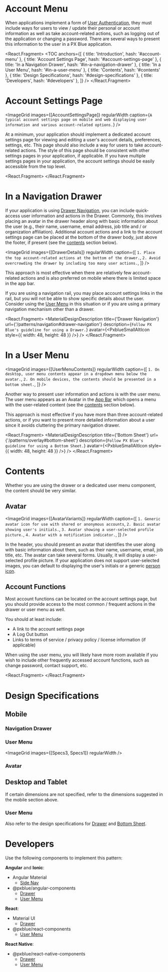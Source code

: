 

<!-- KEYWORDS: design pattern user account details settings menu avatar -->

# Account Menu

<ImageGrid images={[Banner]} regularWidth />

When applications implement a form of [User Authentication](/patterns/user-auth), they must include ways for users to view / update their personal or account information as well as take account-related actions, such as logging out of the application or changing a password. There are several ways to present this information to the user in a PX Blue application.

<React.Fragment>
    <TOC
        anchors={[
            { title: 'Introduction', hash: '#account-menu' },
            { title: 'Account Settings Page', hash: '#account-settings-page' },
            { title: 'In a Navigation Drawer', hash: '#in-a-navigation-drawer' },
            { title: 'In a User Menu', hash: '#in-a-user-menu' },
            { title: 'Contents', hash: '#contents' },
            { title: 'Design Specifications', hash: '#design-specifications' },
            { title: 'Developers', hash: '#developers' },
        ]}
    />
    <Divider />
</React.Fragment>

# Account Settings Page

<ImageGrid
    images={[AccountSettingsPage]}
    regularWidth
    caption={`A typical account settings page on mobile and web displaying user information and various account-related options.`}
/>

At a minimum, your application should implement a dedicated account settings page for viewing and editing a user's account details, preferences, settings, etc. This page should also include a way for users to take account-related actions. The style of this page should be consistent with other settings pages in your application, if applicable. If you have multiple settings pages in your application, the account settings should be easily accessible from the top level.

<React.Fragment>
    <Divider />
</React.Fragment>

# In a Navigation Drawer

If your application is using [Drawer Navigation](/patterns/navigation#drawer-navigation), you can include quick-access user information and actions in the Drawer. Commonly, this involves placing an avatar in the drawer header along with basic information about the user (e.g., their name, username, email address, job title and / or organization affiliation). Additional account actions and a link to the account settings page can be placed at the bottom of the drawer body, just above the footer, if present (see the [contents](/patterns/account-menu#contents) section below).

<ImageGrid
    images={[DrawerDetails]}
    regularWidth
    caption={[
        `1. Place the top account-related actions at the bottom of the drawer.`,
        `2. Avoid overcrowding the drawer by including too many user actions.`,
    ]}
/>

This approach is most effective when there are relatively few account-related actions and is also preferred on mobile where there is limited space in the app bar.

If you are using a navigation rail, you may place account settings links in the rail, but you will not be able to show specific details about the user. Consider using the [User Menu](#via-user-menu) in this situation or if you are using a primary navigation mechanism other than a drawer.

<React.Fragment>
    <MaterialDesignDescription
        title={'Drawer Navigation'}
        url={'/patterns/navigation#drawer-navigation'}
        description={`Follow PX Blue's guideline for using a Drawer.`}
        avatar={<PxblueSmallAltIcon style={{ width: 48, height: 48 }} />}
    />
    <Divider />
</React.Fragment>

# In a User Menu

<ImageGrid
    images={[UserMenuContents]}
    regularWidth
    caption={[
        `1. On desktop, user menu contents appear in a dropdown menu below the avatar.`,
        `2. On mobile devices, the contents should be presented in a bottom sheet.`,
    ]}
/>

Another way to present user information and actions is with the user menu. The user menu appears as an Avatar in the [App Bar](/patterns/appbar) which opens a menu with the user-related content (see the [contents](#contents) section below).

This approach is most effective if you have more than three account-related actions, or if you want to present more detailed information about a user since it avoids cluttering the primary navigation drawer.

<React.Fragment>
    <MaterialDesignDescription
        title={'Bottom Sheet'}
        url={'/patterns/overlay#bottom-sheet'}
        description={`Follow PX Blue's guideline for using a Bottom Sheet.`}
        avatar={<PxblueSmallAltIcon style={{ width: 48, height: 48 }} />}
    />
    <Divider />
</React.Fragment>

# Contents

Whether you are using the drawer or a dedicated user menu component, the content should be very similar.

## Avatar

<ImageGrid
    images={[AvatarVariants]}
    regularWidth
    caption={[
        `1. Generic avatar icon for use with shared or anonymous accounts`,
        `2. Basic avatar showing user's initials.`,
        `3. Avatar showing a user-selected profile picture.`,
        `4. Avatar with a notification indicator.`,
    ]}
/>

In the header, you should present an avatar that identifies the user along with basic information about them, such as their name, username, email, job title, etc. The avatar can take several forms. Usually, it will display a user-selected profile picture. If your application does not support user-selected images, you can default to displaying the user's initials or a generic [person icon](/style/iconography?icon=Person&isMaterial=true).

## Account Functions

Most account functions can be located on the account settings page, but you should provide access to the most common / frequent actions in the drawer or user menu as well.

You should at least include:

-   A link to the account settings page
-   A Log Out button
-   Links to terms of service / privacy policy / license information (if applicable)

When using the user menu, you will likely have more room available if you wish to include other frequently accessed account functions, such as change password, contact support, etc.

<React.Fragment>
    <Divider />
</React.Fragment>

# Design Specifications

## Mobile

### Navigation Drawer

<ImageGrid images={[Specs4]} regularWidth />

### User Menu

<ImageGrid images={[Specs3, Specs1]} regularWidth />

### Avatar

<ImageGrid images={[Specs5]} regularWidth />

## Desktop and Tablet

If certain dimensions are not specified, refer to the dimensions suggested in the mobile section above.

### User Menu

<ImageGrid images={[Specs2]} regularWidth />

Also refer to the design specifications for [Drawer](/patterns/navigation#design-specifications) and [Bottom Sheet](/patterns/overlay#bottom-sheet).

<Divider />

# Developers

Use the following components to implement this pattern:

**Angular** and **Ionic**:

-   Angular Material
    -   [Side Nav](https://material.angular.io/components/sidenav/overview)
-   @pxblue/angular-components
    -   [Drawer](https://pxblue-components.github.io/angular/?path=/info/components-drawer--readme)
    -   [User Menu](https://pxblue-components.github.io/angular/?path=/info/components-user-menu--readme)

**React**:

-   Material UI
    -   [Drawer](https://material-ui.com/components/drawers/)
-   @pxblue/react-components
    -   [User Menu](https://pxblue-components.github.io/react/?path=/info/components-user-menu--get-read-me-story)

**React Native**:

-   @pxblue/react-native-components
    -   [Drawer](https://pxblue-components.github.io/react-native/?path=/info/components-documentation--drawer)
    -   [User Menu](https://pxblue-components.github.io/react-native/?path=/info/components-documentation--user-menu)
